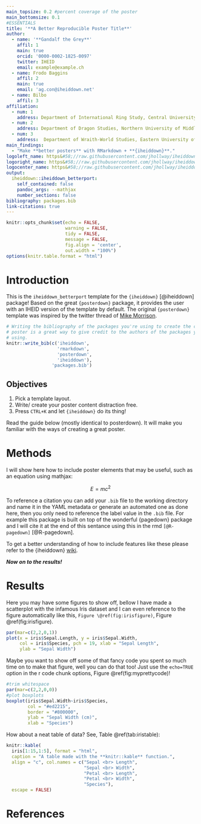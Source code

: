 ```yaml
---
main_topsize: 0.2 #percent coverage of the poster
main_bottomsize: 0.1
#ESSENTIALS
title: '**A Better Reproducible Poster Title**'
author:
  - name: '**Gandalf the Grey**'
    affil: 1
    main: true
    orcid: '0000-0002-1825-0097'
    twitter: IHEID
    email: example@example.ch
  - name: Frodo Baggins
    affil: 2
    main: true
    email: 'ag.con@iheiddown.net'
  - name: Bilbo
    affil: 3
affiliation:
  - num: 1
    address: Department of International Ring Study, Central University of Middle Earth
  - num: 2
    address: Department of Dragon Studies, Northern University of Middle Earth
  - num: 3
    address:  Department of Wraith-World Studies, Eastern University of Middle Earth
main_findings:
  - "Make **better posters** with RMarkdown + **{iheiddown}**."
logoleft_name: https&#58;//raw.githubusercontent.com/jhollway/iheiddown/main/man/figures/iheiddown.png
logoright_name: https&#58;//raw.githubusercontent.com/jhollway/iheiddown/main/man/figures/iheiddown.png
logocenter_name: https&#58;//raw.githubusercontent.com/jhollway/iheiddown/main/man/figures/iheiddown.png
output: 
  iheiddown::iheiddown_betterport:
    self_contained: false
    pandoc_args: --mathjax
    number_sections: false
bibliography: packages.bib
link-citations: true
---
```


```r
knitr::opts_chunk$set(echo = FALSE,
                      warning = FALSE,
                      tidy = FALSE,
                      message = FALSE,
                      fig.align = 'center',
                      out.width = "100%")
options(knitr.table.format = "html") 
```

# Introduction

This is the `iheiddown_betterport` template for the `{iheiddown}` [@iheiddown] package!
Based on the great `{posterdown}` package, it provides the user with an IHEID
version of the template by default. The original `{posterdown}` template was
inspired by the twitter thread of
[Mike Morrison](https://mobile.twitter.com/mikemorrison/status/1110191245035479041).

```r
# Writing the bibliography of the packages you're using to create the current
# poster is a great way to give credit to the authors of the packages you're
# using.
knitr::write_bib(c('iheiddown',
                   'rmarkdown',
                   'posterdown',
                   'iheiddown'),
                 'packages.bib')
```

## Objectives

1. Pick a template layout.
2. Write/ create your poster content distraction free.
3. Press `CTRL+K` and let `{iheiddown}` do its thing!

Read the guide below (mostly identical to posterdown). It will make you
familiar with the ways of creating a great poster.

# Methods

I will show here how to include poster elements that may be useful, such as an
equation using mathjax:

$$
E = mc^2
$$

To reference a citation you can add your `.bib` file to the working directory
and name it in the YAML metadata or generate an automated one as done here,
then you only need to reference the label value in the `.bib` file. For example
this package is built on top of the wonderful {pagedown} package and I will
cite it at the end of this sentance using this in the rmd `[@R-pagedown]` [@R-pagedown].

To get a better understanding of how to include features like these please
refer to the {iheiddown} [wiki](https://github.com/iheiddown/wiki).

**_Now on to the results!_**

# Results

Here you may have some figures to show off, bellow I have made a scatterplot
with the infamous Iris dataset and I can even reference to the figure
automatically like this, `Figure \@ref(fig:irisfigure)`, Figure
\@ref(fig:irisfigure).

```r
par(mar=c(2,2,0,1))
plot(x = iris$Sepal.Length, y = iris$Sepal.Width,
     col = iris$Species, pch = 19, xlab = "Sepal Length",
     ylab = "Sepal Width")
```

Maybe you want to show off some of that fancy code you spent so much time on
to make that figure, well you can do that too! Just use the `echo=TRUE` option
in the r code chunk options, Figure \@ref(fig:myprettycode)!

```r
#trim whitespace
par(mar=c(2,2,0,0))
#plot boxplots
boxplot(iris$Sepal.Width~iris$Species,
        col = "#ed2215", 
        border = "#800000",
        ylab = "Sepal Width (cm)",
        xlab = "Species")
```

How about a neat table of data? See, Table \@ref(tab:iristable):

```r
knitr::kable(
  iris[1:15,1:5], format = "html",
  caption = "A table made with the **knitr::kable** function.",
  align = "c", col.names = c("Sepal <br> Length",
                             "Sepal <br> Width",
                             "Petal <br> Length",
                             "Petal <br> Width",
                             "Species"),
  escape = FALSE)
```

# References
